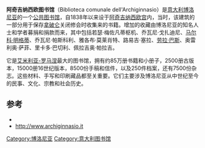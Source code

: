 {{Infobox library
| name               = 阿奇吉纳西欧图书馆
| image              = Foto sala archiginnasio.jpg
| country            = [[意大利|意大利]]
| type               = 公共图书馆
| location           = 加尔瓦尼广场1号
| website            = http://www.archiginnasio.it/english_index.html
}}
'''阿奇吉纳西欧图书馆'''（Biblioteca comunale dell'Archiginnasio）是[[意大利|意大利]][[博洛尼亚|博洛尼亚]]的一个[[公共图书馆|公共图书馆]]，自1838年以来设于[[阿奇吉纳西欧宫|阿奇吉纳西欧宫]]内，当时，该建筑的一部分用于保存[[拿破仑|拿破仑]]关闭修会时收集来的书籍。增加的收藏由博洛尼亚的知名人士和学者募捐和捐款而来，其中包括若瑟·梅佐凡蒂枢机、乔瓦尼·戈扎迪尼、[[马尔科·明格蒂|马尔科·明格蒂]]、乔瓦尼·帕斯科利、雅各布·莫莱肖特、路易吉·塞拉、[[劳拉·巴斯|劳拉·巴斯]]、奥雷利奥·萨菲、里卡多·巴切利、佩拉吉奥·帕拉吉。

它是[[艾米利亚-罗马涅|艾米利亚-罗马涅]]最大的图书馆，拥有约85万册书籍和小册子，2500册古版本，15000册16世纪版本，8500份手稿和信件，以及250件档案，还有7500份杂志。这些材料、手写和印刷藏品都至关重要。它们主要涉及博洛尼亚从中世纪至今的民事、文化、宗教和社会历史。

== 参考 ==
* {{Citation |title = Free Town Libraries: Their Formation, Management, and History in Britain, France, Germany & America |author =Edward Edwards |publisher = J. Wiley |publication-place = New York |oclc = 1385548 |publication-date = 1869 |chapter= Free Town Libraries, Abroad: Italy
|chapterurl=https://books.google.com/books?id=Iv1IAAAAcAAJ&pg=PA248|quote=Town Library of Bologna}}
* http://www.archiginnasio.it {{Wayback|url=http://www.archiginnasio.it/ |date=20110310134104 }}
{{coord|44|29|32|N|11|20|37|E|region:IT-45_scale:10000_type:landmark|display=title}}
[[Category:博洛尼亚|Category:博洛尼亚]]
[[Category:意大利图书馆|Category:意大利图书馆]]